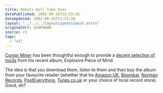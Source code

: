 ```yaml
---
title: Robots Will Take Over
datePublished: 2002-08-26T22:53:26
dateUpdated: 2002-08-26T22:53:26
layout: "../../../layouts/posts/post.astro"
originalUrl: $UNKNOWN
source: v1
tags:
  - "v1"
---
```


[Cursor Miner][1] has been thoughtful enough to provide a [decent selection of mp3s][2] from his recent album, Explosive Piece of Mind.

The idea is that you download them, listen to them and then buy the album from your favourite retailer (whether that be [Amazon UK][3], [Boomkat][4], [Norman Records][5], [PostEverything][6], [Tunes.co.uk][7] or your choice of local record store). Good, eh?

[1]: http://www.cursorminer.com/
[2]: http://cursorminer.com/cmmetaldiscog.htm "MP3s from Cursor Miner's Explosive Piece of Mind and other Cursor Miner releases"
[3]: http://www.amazon.co.uk/exec/obidos/ASIN/B000067UDD/ohsky "Amazon.co.uk: Cursor Miner - Explosive Piece of Mind"
[4]: http://www.boomkat.com/item.cfm?merchID=8085 "Boomkat: Cursor Miner - Explosive Piece of Mind"
[5]: http://www.normanrecords.com/search.php?format=&restrict=&searchterm=explosive+piece+of+mind "Norman Records: Cursor Miner - Explosive Piece of Mind"
[6]: http://www.posteverything.com/artists/release.php?id=2316 "PostEverything: Cursor Miner - Explosive Piece of Mind"
[7]: http://www.tunes.co.uk/tunes/featured/6196.html "Tunes.co.uk: Cursor Miner - Explosive Piece of Mind"
